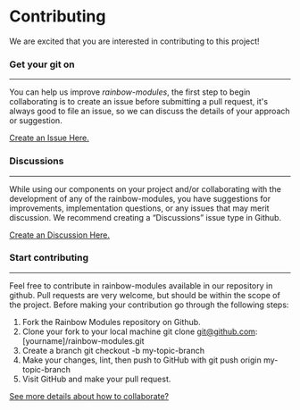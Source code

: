 
<Meta title="Introduction|Getting Started/Contributing" />

# Contributing

We are excited that you are interested in contributing to this project!

### Get your git on

---

You can help us improve _rainbow-modules_, the first step to begin
collaborating is to create an issue before submitting a pull request,
it's always good to file an issue, so we can discuss the details of
your approach or suggestion.

[Create an Issue Here.](https://github.com/nexxtway/rainbow-modules/issues/new/choose)

### Discussions

---

While using our components on your project and/or collaborating with
the development of any of the rainbow-modules, you have
suggestions for improvements, implementation questions, or any issues
that may merit discussion. We recommend creating a “Discussions”
issue type in Github.

[Create an Discussion Here.](https://github.com/nexxtway/rainbow-modules/issues/new?assignees=&labels=discussion&template=discussion.md&title=)

### Start contributing

---

Feel free to contribute in rainbow-modules available in our repository in
github. Pull requests are very welcome, but should be within the scope of the
project. Before making your contribution go through the following steps:

1. Fork the Rainbow Modules repository on Github.
2. Clone your fork to your local machine git clone git@github.com:[yourname]/rainbow-modules.git
3. Create a branch git checkout -b my-topic-branch
4. Make your changes, lint, then push to GitHub with git push origin my-topic-branch
5. Visit GitHub and make your pull request.

[See more details about how to collaborate?](https://github.com/nexxtway/react-modules/blob/master/CONTRIBUTING.md)
